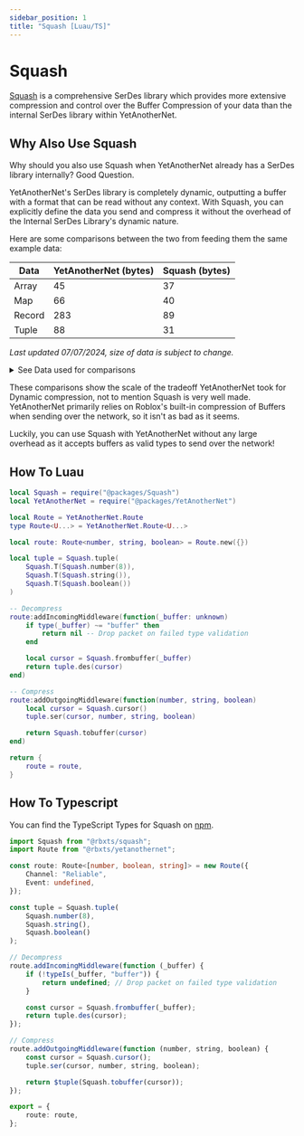 ```yaml
---
sidebar_position: 1
title: "Squash [Luau/TS]"
---
```


# Squash

[Squash](https://github.com/Data-Oriented-House/Squash) is a comprehensive SerDes library
which provides more extensive compression and control over the Buffer Compression of your data than
the internal SerDes library within YetAnotherNet.

## Why Also Use Squash

Why should you also use Squash when YetAnotherNet already has a SerDes library internally?
Good Question.

YetAnotherNet's SerDes library is completely dynamic, outputting a buffer with a format that can be read without any context.
With Squash, you can explicitly define the data you send and compress it without the overhead of the Internal SerDes Library's dynamic nature.

Here are some comparisons between the two from feeding them the same example data:

| Data   	| YetAnotherNet (bytes) 	| Squash (bytes) 	|
|--------	|-----------------------	|----------------	|
| Array  	| 45                    	| 37             	|
| Map    	| 66                    	| 40             	|
| Record 	| 283                   	| 89             	|
| Tuple  	| 88                    	| 31             	|

*Last updated 07/07/2024, size of data is subject to change.*

<details>
    <summary>See Data used for comparisons</summary>

    #### Array

    ```lua
        local array = {1, 2, 3, 4, 5.5, 6.6, -7.7, -8.9, 10.01}
    ```

    #### Map

    ```lua
        local map = {
            [Vector2.new(1, 2)] = Vector3.new(1, 2, 3),
            [Vector2.new(4, 29)] = Vector3.new(4, 29, 33),
            [Vector2.new(72, 483)] = Vector3.new(72, 483, 555),
        }
    ```

    #### Record

    ```lua
        local record = {
            position = Vector2.new(287.3855, -13486.3),
            health = 9,
            name = "Cedrick",
            poisoned = true,
            items = {
                { name = 'Lantern', count = 2 },
                { name = 'Waterskin', count = 1 },
                { name = 'Map', count = 4 },
            },
            inns = {
                ['The Copper Cauldron'] = true,
                Infirmary = true,
                ['His Recess'] = true,
            }
        }
    ```

    #### Tuple

    ```lua
        local a, b, c, d = Vector3.new(123456789, 1, 0), CFrame.new(1, 2, 3), BrickColor.new(93), Enum.HumanoidStateType.Freefall
    ```

</details>

These comparisons show the scale of the tradeoff YetAnotherNet took for Dynamic compression, not to mention Squash is very well made.
YetAnotherNet primarily relies on Roblox's built-in compression of Buffers when sending over the network, so it isn't as bad as it seems.

Luckily, you can use Squash with YetAnotherNet without any large overhead as it accepts buffers as valid types to send over the network!

## How To Luau

```lua
local Squash = require("@packages/Squash")
local YetAnotherNet = require("@packages/YetAnotherNet")

local Route = YetAnotherNet.Route
type Route<U...> = YetAnotherNet.Route<U...>

local route: Route<number, string, boolean> = Route.new({})

local tuple = Squash.tuple(
    Squash.T(Squash.number(8)),
    Squash.T(Squash.string()),
    Squash.T(Squash.boolean())
)

-- Decompress
route:addIncomingMiddleware(function(_buffer: unknown)
	if type(_buffer) ~= "buffer" then
		return nil -- Drop packet on failed type validation
	end

	local cursor = Squash.frombuffer(_buffer)
	return tuple.des(cursor)
end)

-- Compress
route:addOutgoingMiddleware(function(number, string, boolean)
	local cursor = Squash.cursor()
	tuple.ser(cursor, number, string, boolean)

	return Squash.tobuffer(cursor)
end)

return {
	route = route,
}
```

## How To Typescript

You can find the TypeScript Types for Squash on [npm](https://www.npmjs.com/package/@rbxts/squash).

```ts
import Squash from "@rbxts/squash";
import Route from "@rbxts/yetanothernet";

const route: Route<[number, boolean, string]> = new Route({
    Channel: "Reliable",
    Event: undefined,
});

const tuple = Squash.tuple(
    Squash.number(8),
    Squash.string(),
    Squash.boolean()
);

// Decompress
route.addIncomingMiddleware(function (_buffer) {
    if (!typeIs(_buffer, "buffer")) {
        return undefined; // Drop packet on failed type validation
    }

	const cursor = Squash.frombuffer(_buffer);
	return tuple.des(cursor);
});

// Compress
route.addOutgoingMiddleware(function (number, string, boolean) {
	const cursor = Squash.cursor();
	tuple.ser(cursor, number, string, boolean);

	return $tuple(Squash.tobuffer(cursor));
});

export = {
	route: route,
};
```